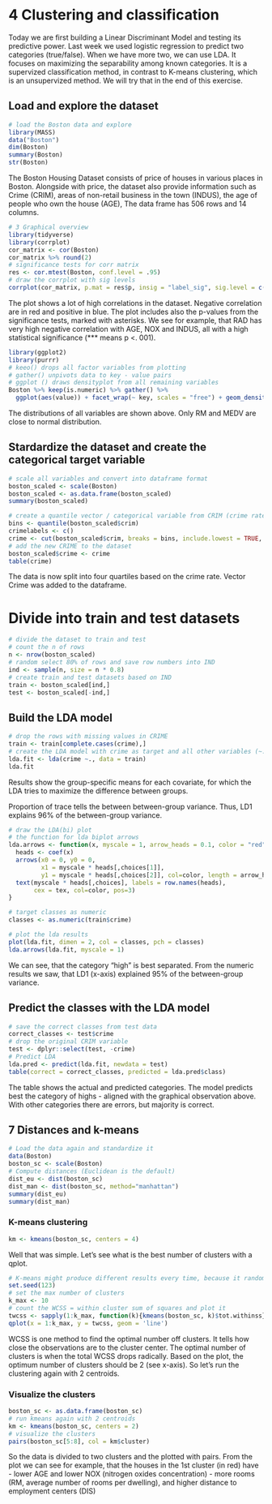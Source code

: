 # 4 Clustering and classification 

Today we are first building a Linear Discriminant Model and testing its predictive power.
Last week we used logistic regression to predict two categories (true/false). 
When we have more two, we can use LDA. It focuses on maximizing the separability among known categories.
It is a supervized classification method, in contrast to K-means clustering, which is an unsupervized method. 
We will try that in the end of this exercise.


## Load and explore the dataset


```r
# load the Boston data and explore
library(MASS)
data("Boston")
dim(Boston)
summary(Boston)
str(Boston)
```

The Boston Housing Dataset consists of price of houses in various places in Boston. Alongside with price, the dataset also provide information such as Crime (CRIM), areas of non-retail business in the town (INDUS), the age of people who own the house (AGE), 
The data frame has 506 rows and 14 columns. 


```r
# 3 Graphical overview
library(tidyverse)
library(corrplot)
cor_matrix <- cor(Boston) 
cor_matrix %>% round(2)
# significance tests for corr matrix
res <- cor.mtest(Boston, conf.level = .95)
# draw the corrplot with sig levels
corrplot(cor_matrix, p.mat = res$p, insig = "label_sig", sig.level = c(.001, .01, .05), pch.cex = .9, pch.col = "white", method="color", type="upper")
```

The plot shows a lot of high correlations in the dataset. Negative correlation are in red and positive in blue. The plot includes also the p-values from the significance tests, marked with asterisks. We see for example, that RAD has very high negative correlation with AGE, NOX and INDUS, all with a high statistical significance (*** means p <. 001).

```r
library(ggplot2)
library(purrr)
# keeo() drops all factor variables from plotting
# gather() unpivots data to key - value pairs
# ggplot () draws densityplot from all remaining variables
Boston %>% keep(is.numeric) %>% gather() %>% 
  ggplot(aes(value)) + facet_wrap(~ key, scales = "free") + geom_density()

```

The distributions of all variables are shown above. Only RM and MEDV are close to normal distribution.
 
## Stardardize the dataset and create the categorical target variable 
 
```r
# scale all variables and convert into dataframe format
boston_scaled <- scale(Boston)
boston_scaled <- as.data.frame(boston_scaled)
summary(boston_scaled)

```
 
```r
# create a quantile vector / categorical variable from CRIM (crime rate)
bins <- quantile(boston_scaled$crim)
crimelabels <- c()
crime <- cut(boston_scaled$crim, breaks = bins, include.lowest = TRUE, labels = c("low", "med_low", "med_high", "high"))
# add the new CRIME to the dataset
boston_scaled$crime <- crime
table(crime)

```
The data is now split into four quartiles based on the crime rate.
Vector Crime was added to the dataframe.


# Divide into train and test datasets

```r
# divide the dataset to train and test
# count the n of rows
n <- nrow(boston_scaled)
# random select 80% of rows and save row numbers into IND
ind <- sample(n, size = n * 0.8)
# create train and test datasets based on IND
train <- boston_scaled[ind,]
test <- boston_scaled[-ind,]
```

## Build the LDA model 

```r

# drop the rows with missing values in CRIME
train <- train[complete.cases(crime),]
# create the LDA model with crime as target and all other variables (~.) as predictors
lda.fit <- lda(crime ~., data = train)
lda.fit

```

Results show the group-specific means for each covariate, for which the LDA tries to maximize the difference between groups.

Proportion of trace tells the between between-group variance. Thus, LD1 explains 96% of the between-group variance.
```r
# draw the LDA(bi) plot
# the function for lda biplot arrows
lda.arrows <- function(x, myscale = 1, arrow_heads = 0.1, color = "red", tex = 0.75, choices = c(1,2)){
  heads <- coef(x)
  arrows(x0 = 0, y0 = 0, 
         x1 = myscale * heads[,choices[1]], 
         y1 = myscale * heads[,choices[2]], col=color, length = arrow_heads)
  text(myscale * heads[,choices], labels = row.names(heads), 
       cex = tex, col=color, pos=3)
}

# target classes as numeric
classes <- as.numeric(train$crime)

# plot the lda results
plot(lda.fit, dimen = 2, col = classes, pch = classes)
lda.arrows(lda.fit, myscale = 1)
```

We can see, that the category "high" is best separated. From the numeric results we saw, that LD1 (x-axis) explained 95% of the between-group variance.

## Predict the classes with the LDA model

```r
# save the correct classes from test data
correct_classes <- test$crime
# drop the original CRIM variable
test <- dplyr::select(test, -crime)
# Predict LDA
lda.pred <- predict(lda.fit, newdata = test)
table(correct = correct_classes, predicted = lda.pred$class)
```

The table shows the actual and predicted categories. The model predicts best the category of highs  - aligned with the graphical observation above. With other categories there are errors, but majority is correct. 

## 7 Distances and k-means

```r

# Load the data again and standardize it
data(Boston)
boston_sc <- scale(Boston)
# Compute distances (Euclidean is the default)
dist_eu <- dist(boston_sc)
dist_man <- dist(boston_sc, method="manhattan")
summary(dist_eu)
summary(dist_man)

```


### K-means clustering
```r
km <- kmeans(boston_sc, centers = 4)
```

Well that was simple. Let's see what is the best number of clusters with a qplot. 

```r
# K-means might produce different results every time, because it randomly assigns the initial cluster centers. The function set.seed() can be used to deal with that.
set.seed(123)
# set the max number of clusters
k_max <- 10
# count the WCSS = within cluster sum of squares and plot it
twcss <- sapply(1:k_max, function(k){kmeans(boston_sc, k)$tot.withinss})
qplot(x = 1:k_max, y = twcss, geom = 'line')


```

WCSS is one method to find the optimal number off clusters. It tells how close the observations are to the cluster center. The optimal number of clusters is when the total WCSS drops radically. Based on the plot, the optimum number of clusters should be 2 (see x-axis). So let's run the clustering again with 2 centroids.

### Visualize the clusters

```r
boston_sc <- as.data.frame(boston_sc)
# run kmeans again with 2 centroids
km <- kmeans(boston_sc, centers = 2)
# visualize the clusters
pairs(boston_sc[5:8], col = km$cluster)
```

So the data is divided to two clusters and the plotted with pairs. From the plot we can see for example, that the houses in the 1st cluster (in red) have
- lower AGE and lower NOX (nitrogen oxides concentration) 
- more rooms (RM, average number of rooms per dwelling), and higher distance to employment centers (DIS) 

